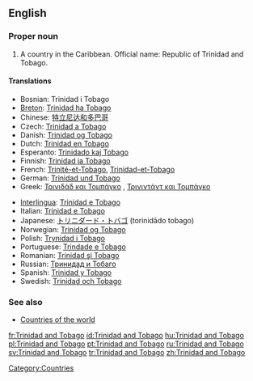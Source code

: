 ==English==

===Proper noun===
{{wikipedia}}
{{en-proper noun|sg=[[Trinidad]] [[and]] [[Tobago]]}}

# A country in the Caribbean. Official name: Republic of Trinidad and Tobago.

====Translations====
{{trans-top|country}}
*Bosnian: Trinidad i Tobago {{m}}
*[[Breton]]: [[Trinidad ha Tobago]]
*Chinese: [[特立尼达和多巴哥]]
* Czech: [[Trinidad a Tobago]]
*Danish: [[Trinidad og Tobago]]
*Dutch: [[Trinidad en Tobago]]
*Esperanto: [[Trinidado kaj Tobago]]
*Finnish: [[Trinidad ja Tobago]]
*French: [[Trinité-et-Tobago]], [[Trinidad-et-Tobago]]
*German: [[Trinidad und Tobago]]
*Greek: [[Τρινιδάδ και Τομπάγκο]] {{n}} , [[Τρινιντάντ και Τομπάγκο]] {{n}}
{{trans-mid}}
*[[Interlingua]]: [[Trinidad e Tobago]]
*Italian: [[Trinidad e Tobago]] {{m}}
*Japanese: [[トリニダード・トバゴ]] (torinidādo tobago)
*Norwegian: [[Trinidad og Tobago]]
*Polish: [[Trynidad i Tobago]]
*Portuguese: [[Trindade e Tobago]]
*Romanian: [[Trinidad şi Tobago]]
*Russian: [[Тринидад и Тобаго]]
*Spanish: [[Trinidad y Tobago]]
*Swedish: [[Trinidad och Tobago]]
{{trans-bottom}}

===See also===
*[[Appendix:Countries of the world|Countries of the world]]

[[Category:Countries]]

[[fr:Trinidad and Tobago]]
[[id:Trinidad and Tobago]]
[[hu:Trinidad and Tobago]]
[[pl:Trinidad and Tobago]]
[[pt:Trinidad and Tobago]]
[[ru:Trinidad and Tobago]]
[[sv:Trinidad and Tobago]]
[[tr:Trinidad and Tobago]]
[[zh:Trinidad and Tobago]]